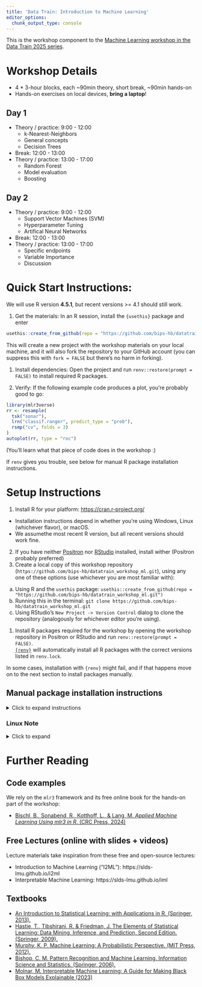 ```yaml
---
title: 'Data Train: Introduction to Machine Learning'
editor_options:
  chunk_output_type: console
---
```


This is the workshop component to the [Machine Learning workshop in the Data Train
2025 series](https://www.bremen-research.de/data-train/courses/course-details?event_id=114).

# Workshop Details

- 4 * 3-hour blocks, each ~90min theory, short break, ~90min hands-on
- Hands-on exercises on local devices, **bring a laptop**!

## Day 1

- Theory / practice: 9:00 - 12:00
  - k-Nearest-Neighbors
  - General concepts
  - Decision Trees
- Break: 12:00 - 13:00
- Theory / practice: 13:00 - 17:00
  - Random Forest
  - Model evaluation
  - Boosting

## Day 2

- Theory / practice: 9:00 - 12:00
  - Support Vector Machines (SVM)
  - Hyperparameter Tuning
  - Artifical Neural Networks
- Break: 12:00 - 13:00
- Theory / practice: 13:00 - 17:00
  - Specific endpoints
  - Variable Importance
  - Discussion

# Quick Start Instructions:

We will use R version **4.5.1**, but recent versions >= 4.1 should still work.

1. Get the materials: In an R session, install the `{usethis}` package and enter

```r
usethis::create_from_github(repo = "https://github.com/bips-hb/datatrain_workshop_ml.git")
```

This will create a new project with the workshop materials on your local machine, and it will also fork the repository to your GitHub account (you can suppress this with `fork = FALSE` but there's no harm in forking).  

1. Install dependencies: Open the project and run `renv::restore(prompt = FALSE)` to install required R packages.


3. Verify: If the following example code produces a plot, you're probably good to go:

```r
library(mlr3verse)
rr <- resample(
  tsk("sonar"),
  lrn("classif.ranger", predict_type = "prob"),
  rsmp("cv", folds = 3)
)
autoplot(rr, type = "roc")
```

(You'll learn what that piece of code does in the workshop :)

If `renv` gives you trouble, see below for manual R package installation instructions.


# Setup Instructions

1. Install R for your platform: <https://cran.r-project.org/>
  - Installation instructions depend in whether you're using Windows, Linux (whichever flavor), or macOS.
  - We assumethe most recent R version, but all recent versions should work fine.
2. If you have neither [Positron](https://positron.posit.co/download.html) nor [RStudio](https://posit.co/download/rstudio-desktop/) installed, install wither (Positron probably preferred)
3. Create a local copy of this workshop repository (`https://github.com/bips-hb/datatrain_workshop_ml.git`), 
    using any one of these options (use whichever you are most familiar with):
  a) Using R and the `usethis` package: `usethis::create_from_github(repo = "https://github.com/bips-hb/datatrain_workshop_ml.git")`
  b) Running this in the terminal: `git clone https://github.com/bips-hb/datatrain_workshop_ml.git`
  c) Using RStudio's `New Project -> Version Control` dialog to clone the repository (analogously for whichever editor you're using). 

1. Install R packages required for the workshop by opening the workshop repository in Positron or RStudio and run `renv::restore(prompt = FALSE)`.  
[`{renv}`](https://rstudio.github.io/renv/) will automatically install all R packages with the correct versions listed in `renv.lock`.

In some cases, installation with `{renv}` might fail, and if that happens move on to the next section to install packages manually.

## Manual package installation instructions 

<details>
<summary>Click to expand instructions</summary>

You should only need to install all packages manually if you were not able to use `renv` to install them automatically. 
(Or if you're trying to get this code to run in a different environment than this repository)

If you want to "disable" `renv` so you can manually install packages, open `.Rprofile` and comment out the following line:

```
source("renv/activate.R")
```

The you can directly use [`{pak}`](https://pak.r-lib.org/dev/index.html) for installation, which will try to automatically install system dependencies on Linux (see next note) if possible:

```r
packages <- c(
  # Data
  "palmerpenguins", "mlr3data",
  # Learner backends
  "ranger", "xgboost", "kknn", "rpart", "e1071", "randomForest",
  "mlr3verse", "mlr3filters", # installs "mlr3", "mlr3learners", "mlr3viz", "mlr3tuning" ...
  "precrec", # ROC plots via mlr3, not auto-installed with mlr3viz
  # Viz / interpretability
  "rpart.plot", "effectplots",
  # Plotting / infrastructure, goodies
  "rmarkdown", "ggplot2", "patchwork", "usethis", "dplyr", "purrr", "ragg"
)

# Installing pak for faster package installation
install.packages("pak")

# Install packages if not available already
pak::pak(packages)
```

</details>

### Linux Note

<details>
<summary>Click to expand</summary>

If you're working on a Linux distribution such as Ubuntu (or something Ubuntu-based),
you may have to install some system packages with `sudo apt-get install ...` beforehand.

For Ubuntu it would look like this, which you can run in the terminal of your choice:

```sh
sudo apt-get install -y git
sudo apt-get install -y libcurl4-openssl-dev
sudo apt-get install -y libfontconfig1-dev
sudo apt-get install -y libfreetype6-dev
sudo apt-get install -y libfribidi-dev
sudo apt-get install -y libgit2-dev
sudo apt-get install -y libglpk-dev
sudo apt-get install -y libgmp3-dev
sudo apt-get install -y libharfbuzz-dev
sudo apt-get install -y libicu-dev
sudo apt-get install -y libjpeg-dev
sudo apt-get install -y libpng-dev
sudo apt-get install -y libssl-dev
sudo apt-get install -y libtiff-dev
sudo apt-get install -y libxml2-dev
sudo apt-get install -y make
sudo apt-get install -y pandoc
sudo apt-get install -y zlib1g-dev
```

</details>

# Further Reading

## Code examples

We rely on the `mlr3` framework and its free online book for the hands-on part of the workshop:

- [Bischl, B., Sonabend, R., Kotthoff, L., & Lang, M. *Applied Machine Learning Using mlr3 in R*. (CRC Press, 2024)](https://mlr3book.mlr-org.com)

## Free Lectures (online with slides + videos)

Lecture materials take inspiration from these free and open-source lectures:

- Introduction to Machine Learning ("I2ML"): https://slds-lmu.github.io/i2ml
- Interpretable Machine Learning: https://slds-lmu.github.io/iml

## Textbooks

- [An Introduction to Statistical Learning: with Applications in R. (Springer, 2013).](https://www.statlearning.com/)
- [Hastie, T., Tibshirani, R. & Friedman, J. The Elements of Statistical Learning: Data Mining, Inference, and Prediction, Second Edition. (Springer, 2009).](https://web.stanford.edu/~hastie/ElemStatLearn/)
- [Murphy, K. P. Machine Learning: A Probabilistic Perspective. (MIT Press, 2012).](https://probml.github.io/pml-book/)
- [Bishop, C. M. Pattern Recognition and Machine Learning. Information Science and Statistics. (Springer, 2006).](https://link.springer.com/book/9780387310732)
- [Molnar, M. Interpretable Machine Learning: A Guide for Making Black Box Models Explainable (2023)](https://christophm.github.io/interpretable-ml-book/)
